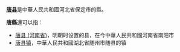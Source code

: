 '''[[唐县|唐县]]'''是中華人民共和國河北省保定市的縣。

'''唐縣'''還可以指：
*[[唐县_(河南省)|唐县 (河南省)]]，明朝时设置的县，在今中華人民共和國河南省南阳市
*[[唐县镇|唐县镇]]，中華人民共和國湖北省随州市随县的镇
{{Disambiguation|T|Cat=二字中国地名消歧义}}